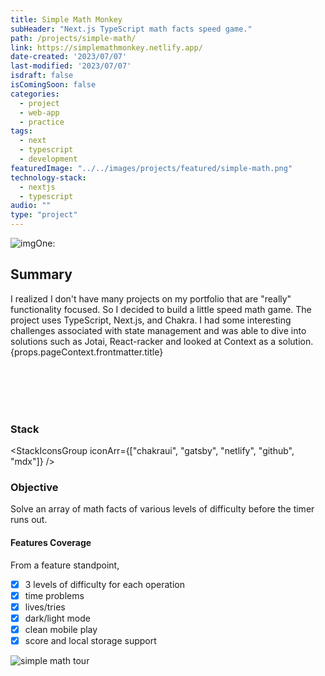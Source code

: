 ```yaml
---
title: Simple Math Monkey
subHeader: "Next.js TypeScript math facts speed game."
path: /projects/simple-math/
link: https://simplemathmonkey.netlify.app/
date-created: '2023/07/07'
last-modified: '2023/07/07'
isdraft: false
isComingSoon: false
categories:
  - project
  - web-app
  - practice
tags:
  - next
  - typescript
  - development
featuredImage: "../../images/projects/featured/simple-math.png"
technology-stack:
  - nextjs
  - typescript
audio: ""
type: "project"
---
```



![imgOne:](/images/projects/featured/simple-math.png)

## Summary

<Heading as="div" variant="sec" size="md">
  I realized I don't have many projects on my portfolio that are "really" functionality focused. So I decided to build a little speed math game. The project uses TypeScript, Next.js, and Chakra. I had some interesting challenges associated with state management and was able to dive into solutions such as Jotai, React-racker and looked at Context as a solution. 
</Heading>

<Link  mb={6} asExternal variant="linkOne" href={props.pageContext.frontmatter.link} target="_blank">{props.pageContext.frontmatter.title}<ExternalLinkIcon mx="2px" /></Link>

<br></br>
<br></br>

### Stack

<StackIconsGroup iconArr={["chakraui", "gatsby", "netlify", "github", "mdx"]} />

### Objective

Solve an array of math facts of various levels of difficulty before the timer runs out.

#### Features Coverage

From a feature standpoint, 

- [x] 3 levels of difficulty for each operation
- [x] time problems
- [x] lives/tries
- [x] dark/light mode 
- [x] clean mobile play 
- [x] score and local storage support 

![simple math tour](/images/projects/simplemath/simplemath-1.gif)





